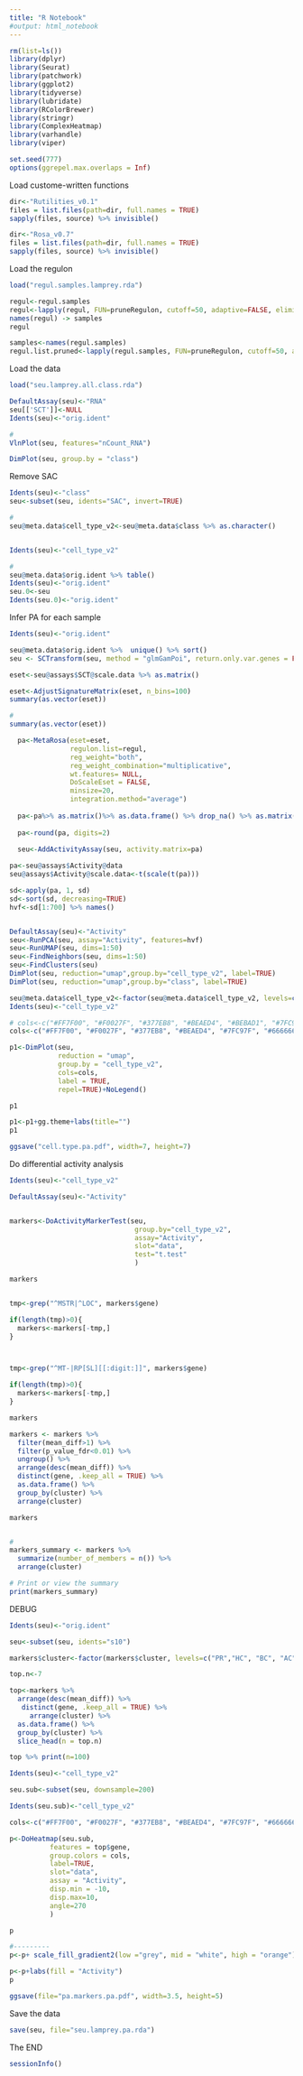 ```yaml
---
title: "R Notebook"
#output: html_notebook
---
```



```r
rm(list=ls())
library(dplyr)
library(Seurat)
library(patchwork)
library(ggplot2)
library(tidyverse)
library(lubridate)
library(RColorBrewer)
library(stringr)
library(ComplexHeatmap)
library(varhandle)
library(viper)

set.seed(777)
options(ggrepel.max.overlaps = Inf)
```


Load custome-written functions
```r
dir<-"Rutilities_v0.1"
files = list.files(path=dir, full.names = TRUE)
sapply(files, source) %>% invisible()
```


```r
dir<-"Rosa_v0.7"
files = list.files(path=dir, full.names = TRUE)
sapply(files, source) %>% invisible()
```


Load the regulon 
```r

load("regul.samples.lamprey.rda")

regul<-regul.samples
regul<-lapply(regul, FUN=pruneRegulon, cutoff=50, adaptive=FALSE, eliminate=FALSE)
names(regul) -> samples
regul

samples<-names(regul.samples)
regul.list.pruned<-lapply(regul.samples, FUN=pruneRegulon, cutoff=50, adaptive=FALSE, eliminate=FALSE)
```


Load the data 
```r

load("seu.lamprey.all.class.rda")

DefaultAssay(seu)<-"RNA"
seu[['SCT']]<-NULL
Idents(seu)<-"orig.ident"

#
VlnPlot(seu, features="nCount_RNA")
```


```r
DimPlot(seu, group.by = "class")
```


Remove SAC 
```r

Idents(seu)<-"class"
seu<-subset(seu, idents="SAC", invert=TRUE)

```


```r
#
seu@meta.data$cell_type_v2<-seu@meta.data$class %>% as.character()


Idents(seu)<-"cell_type_v2"

#
seu@meta.data$orig.ident %>% table()
Idents(seu)<-"orig.ident"
seu.0<-seu
Idents(seu.0)<-"orig.ident"

```

Infer PA for each sample
```r

Idents(seu)<-"orig.ident"

seu@meta.data$orig.ident %>%  unique() %>% sort()
seu <- SCTransform(seu, method = "glmGamPoi", return.only.var.genes = FALSE)

eset<-seu@assays$SCT@scale.data %>% as.matrix() 

eset<-AdjustSignatureMatrix(eset, n_bins=100)
summary(as.vector(eset))
```



```r
#
summary(as.vector(eset))

  pa<-MetaRosa(eset=eset,
               regulon.list=regul,
               reg_weight="both",
               reg_weight_combination="multiplicative",
               wt.features= NULL,
               DoScaleEset = FALSE,
               minsize=20,
               integration.method="average")
  
  pa<-pa%>% as.matrix()%>% as.data.frame() %>% drop_na() %>% as.matrix()
  
  pa<-round(pa, digits=2)
  
  seu<-AddActivityAssay(seu, activity.matrix=pa)
```



```r
pa<-seu@assays$Activity@data
seu@assays$Activity@scale.data<-t(scale(t(pa)))

sd<-apply(pa, 1, sd)
sd<-sort(sd, decreasing=TRUE)
hvf<-sd[1:700] %>% names()


DefaultAssay(seu)<-"Activity"
seu<-RunPCA(seu, assay="Activity", features=hvf)
seu<-RunUMAP(seu, dims=1:50)
seu<-FindNeighbors(seu, dims=1:50)
seu<-FindClusters(seu)
DimPlot(seu, reduction="umap",group.by="cell_type_v2", label=TRUE)
DimPlot(seu, reduction="umap",group.by="class", label=TRUE)
```

```r

seu@meta.data$cell_type_v2<-factor(seu@meta.data$cell_type_v2, levels=c("PR","HC", "BC", "AC", "RGC", "MG"))
Idents(seu)<-"cell_type_v2"

# cols<-c("#FF7F00", "#F0027F", "#377EB8", "#BEAED4", "#BEBAD1", "#7FC97F", "#666666")
cols<-c("#FF7F00", "#F0027F", "#377EB8", "#BEAED4", "#7FC97F", "#666666")

p1<-DimPlot(seu, 
            reduction = "umap", 
            group.by = "cell_type_v2", 
            cols=cols,
            label = TRUE,
            repel=TRUE)+NoLegend()

p1

p1<-p1+gg.theme+labs(title="")
p1

ggsave("cell.type.pa.pdf", width=7, height=7)
```



Do differential activity analysis
```r

Idents(seu)<-"cell_type_v2"

DefaultAssay(seu)<-"Activity"


markers<-DoActivityMarkerTest(seu, 
                               group.by="cell_type_v2",
                               assay="Activity",
                               slot="data",
                               test="t.test"
                               )

markers


tmp<-grep("^MSTR|^LOC", markers$gene)

if(length(tmp)>0){
  markers<-markers[-tmp,]   
}



tmp<-grep("^MT-|RP[SL][[:digit:]]", markers$gene)

if(length(tmp)>0){
  markers<-markers[-tmp,] 
}

markers
```



```r

markers <- markers %>%
  filter(mean_diff>1) %>%
  filter(p_value_fdr<0.01) %>%
  ungroup() %>%
  arrange(desc(mean_diff)) %>%
  distinct(gene, .keep_all = TRUE) %>%
  as.data.frame() %>%
  group_by(cluster) %>%
  arrange(cluster)

markers


#
markers_summary <- markers %>%
  summarize(number_of_members = n()) %>%
  arrange(cluster)

# Print or view the summary
print(markers_summary)
```


DEBUG
```r

Idents(seu)<-"orig.ident"

seu<-subset(seu, idents="s10")

markers$cluster<-factor(markers$cluster, levels=c("PR","HC", "BC", "AC", "RGC", "MG"))

top.n<-7

top<-markers %>%
  arrange(desc(mean_diff)) %>%
   distinct(gene, .keep_all = TRUE) %>%
     arrange(cluster) %>%
  as.data.frame() %>%
  group_by(cluster) %>%
  slice_head(n = top.n)

top %>% print(n=100)

Idents(seu)<-"cell_type_v2"

seu.sub<-subset(seu, downsample=200)

Idents(seu.sub)<-"cell_type_v2"

cols<-c("#FF7F00", "#F0027F", "#377EB8", "#BEAED4", "#7FC97F", "#666666")

p<-DoHeatmap(seu.sub, 
          features = top$gene,
          group.colors = cols,
          label=TRUE,
          slot="data",
          assay = "Activity",
          disp.min = -10,
          disp.max=10,
          angle=270
          )

p

#---------
p<-p+ scale_fill_gradient2(low ="grey", mid = "white", high = "orange")

p<-p+labs(fill = "Activity") 
p

ggsave(file="pa.markers.pa.pdf", width=3.5, height=5)


```


Save the data
```r
save(seu, file="seu.lamprey.pa.rda")

```



The END
```r
sessionInfo()
```


